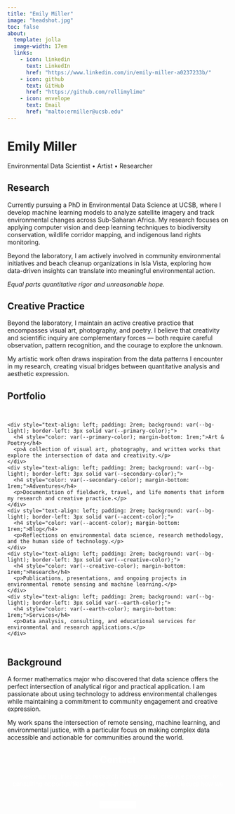 ```yaml
---
title: "Emily Miller"
image: "headshot.jpg"
toc: false
about:
  template: jolla
  image-width: 17em
  links: 
    - icon: linkedin
      text: LinkedIn
      href: "https://www.linkedin.com/in/emily-miller-a0237233b/"
    - icon: github
      text: GitHub
      href: "https://github.com/rellimylime"
    - icon: envelope
      text: Email
      href: "malto:ermiller@ucsb.edu" 
---
```


<div class="hero-section">
  <h1 class="hero-title">Emily Miller</h1>
  <p class="hero-subtitle">Environmental Data Scientist • Artist • Researcher</p>
</div>

<div class="section-card">
  <h2>Research</h2>
  <p>Currently pursuing a PhD in Environmental Data Science at UCSB, where I develop machine learning models to analyze satellite imagery and track environmental changes across Sub-Saharan Africa. My research focuses on applying computer vision and deep learning techniques to biodiversity conservation, wildlife corridor mapping, and indigenous land rights monitoring.</p>
  
  <p>Beyond the laboratory, I am actively involved in community environmental initiatives and beach cleanup organizations in Isla Vista, exploring how data-driven insights can translate into meaningful environmental action.</p>
  
  <p><em>Equal parts quantitative rigor and unreasonable hope.</em></p>
</div>

<div class="section-card">
  <h2>Creative Practice</h2>
  <p>Beyond the laboratory, I maintain an active creative practice that encompasses visual art, photography, and poetry. I believe that creativity and scientific inquiry are complementary forces — both require careful observation, pattern recognition, and the courage to explore the unknown.</p>
  
  <p>My artistic work often draws inspiration from the data patterns I encounter in my research, creating visual bridges between quantitative analysis and aesthetic expression.</p>
</div>

<div class="section-card">
  <h2>Portfolio</h2>
  <div style="display: grid; grid-template-columns: repeat(auto-fit, minmax(250px, 1fr)); gap: 2rem; margin: 2rem 0;">
    <div style="text-align: left; padding: 2rem; background: var(--bg-light); border-left: 3px solid var(--primary-color);">
      <h4 style="color: var(--primary-color); margin-bottom: 1rem;">Art & Poetry</h4>
      <p>A collection of visual art, photography, and written works that explore the intersection of data and creativity.</p>
    </div>
    <div style="text-align: left; padding: 2rem; background: var(--bg-light); border-left: 3px solid var(--secondary-color);">
      <h4 style="color: var(--secondary-color); margin-bottom: 1rem;">Adventures</h4>
      <p>Documentation of fieldwork, travel, and life moments that inform my research and creative practice.</p>
    </div>
    <div style="text-align: left; padding: 2rem; background: var(--bg-light); border-left: 3px solid var(--accent-color);">
      <h4 style="color: var(--accent-color); margin-bottom: 1rem;">Blog</h4>
      <p>Reflections on environmental data science, research methodology, and the human side of technology.</p>
    </div>
    <div style="text-align: left; padding: 2rem; background: var(--bg-light); border-left: 3px solid var(--creative-color);">
      <h4 style="color: var(--creative-color); margin-bottom: 1rem;">Research</h4>
      <p>Publications, presentations, and ongoing projects in environmental remote sensing and machine learning.</p>
    </div>
    <div style="text-align: left; padding: 2rem; background: var(--bg-light); border-left: 3px solid var(--earth-color);">
      <h4 style="color: var(--earth-color); margin-bottom: 1rem;">Services</h4>
      <p>Data analysis, consulting, and educational services for environmental and research applications.</p>
    </div>
  </div>
</div>

<div class="elegant-divider"></div>

<div class="section-card">
  <h2>Background</h2>
  <p>A former mathematics major who discovered that data science offers the perfect intersection of analytical rigor and practical application. I am passionate about using technology to address environmental challenges while maintaining a commitment to community engagement and creative expression.</p>
  
  <p>My work spans the intersection of remote sensing, machine learning, and environmental justice, with a particular focus on making complex data accessible and actionable for communities around the world.</p>
</div>

<div class="section-card" style="text-align: center; background: var(--primary-color); color: white;">
  <h2 style="color: white;">Contact</h2>
  <p>I welcome inquiries about research collaboration, creative projects, or consulting opportunities. Please feel free to reach out to discuss how we might work together.</p>
  <a href="mailto:ermiller@ucsb.edu" class="btn-custom" style="background: white; color: var(--primary-color);">Get In Touch</a>
</div> 





